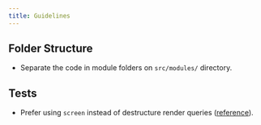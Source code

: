 ```yaml
---
title: Guidelines
---
```


## Folder Structure

- Separate the code in module folders on `src/modules/` directory.

## Tests

- Prefer using `screen` instead of destructure render queries ([reference](https://stackoverflow.com/a/61651524/8786986)).
